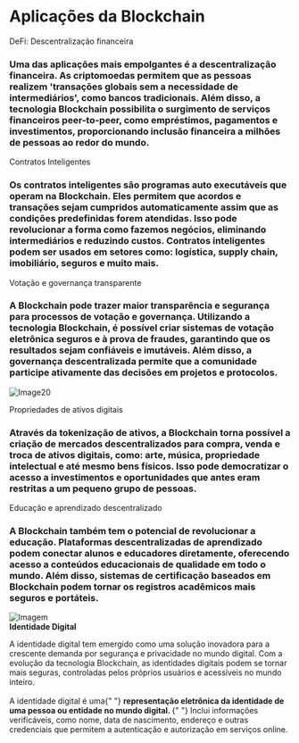 <div style={{ color: "#1a4476" }}>
  <h1>Aplicações da Blockchain</h1>
  <p style={{ color: "#21a16b", fontWeight: "700" }}>
    DeFi: Descentralização financeira
  </p>
</div>

### Uma das aplicações mais empolgantes é a descentralização financeira. As criptomoedas permitem que as pessoas realizem **'transações globais sem a necessidade de intermediários'**, como bancos tradicionais. Além disso, a tecnologia Blockchain possibilita o surgimento de serviços financeiros peer-to-peer, como empréstimos, pagamentos e investimentos, proporcionando inclusão financeira a milhões de pessoas ao redor do mundo.

<div style={{ color: "#21a16b", fontWeight: "700" }}>
  Contratos Inteligentes
</div>

### Os contratos inteligentes são programas auto executáveis que operam na Blockchain. Eles permitem que acordos e transações sejam cumpridos automaticamente assim que as condições predefinidas forem atendidas. Isso pode revolucionar a forma como fazemos negócios, eliminando intermediários e reduzindo custos. Contratos inteligentes podem ser usados em setores como: **logística, supply chain, imobiliário, seguros** e muito mais.

<div style={{ color: "#21a16b", fontWeight: "700" }}>
  Votação e governança transparente
</div>

### A Blockchain pode trazer maior transparência e segurança para processos de votação e governança. Utilizando a tecnologia Blockchain, é possível criar sistemas de votação eletrônica seguros e à prova de fraudes, garantindo que os resultados sejam confiáveis e imutáveis. Além disso, a governança descentralizada permite que a comunidade participe ativamente das decisões em projetos e protocolos.

![Image20](https://firebasestorage.googleapis.com/v0/b/web3edubrasil-eddf4.firebasestorage.app/o/Trails%2FNew_IntroWeb3%2F20.png?alt=media&token=439bccb7-cd46-4929-b5ee-233161e7df1b)

<div style={{ color: "#21a16b", fontWeight: "700" }}>
  Propriedades de ativos digitais
</div>

### Através da tokenização de ativos, a Blockchain torna possível a criação de mercados descentralizados para compra, venda e troca de ativos digitais, como: **arte, música, propriedade intelectual** e até mesmo **bens físicos**. Isso pode democratizar o acesso a investimentos e oportunidades que antes eram restritas a um pequeno grupo de pessoas.

<div style={{ color: "#21a16b", fontWeight: "700" }}>
  Educação e aprendizado descentralizado
</div>

### A Blockchain também tem o potencial de revolucionar a educação. Plataformas descentralizadas de aprendizado podem conectar alunos e educadores diretamente, oferecendo acesso a conteúdos educacionais de qualidade em todo o mundo. Além disso, **sistemas de certificação** baseados em Blockchain podem tornar os **registros acadêmicos** mais seguros e portáteis.

<div
  style={{
    display: "flex",
    alignItems: "center",
    textAlign: "justify",
    gap: "20px",
  }}
>
  <div style={{ maxWidth: "30%" }}>
    <img
      src="https://firebasestorage.googleapis.com/v0/b/web3edubrasil-eddf4.firebasestorage.app/o/Trails%2FNew_IntroWeb3%2F21.png?alt=media&token=dea7e4a7-fdc8-4ee7-ae3a-ecc9b0d6e1a3"
      alt="Imagem"
    />
  </div>
  <div>
    <b style={{ color: "#21a16b" }}>Identidade Digital</b>
    <p>
      A identidade digital tem emergido como uma solução inovadora para a
      crescente demanda por segurança e privacidade no mundo digital. Com a
      evolução da tecnologia Blockchain, as identidades digitais podem se tornar
      mais seguras, controladas pelos próprios usuários e acessíveis no mundo
      inteiro.
      <br />
      <br />A identidade digital é uma{" "}
      <b>
        representação eletrônica da identidade de uma pessoa ou entidade no
        mundo digital.
      </b>{" "}
      Inclui informações verificáveis, como nome, data de nascimento, endereço e
      outras credenciais que permitem a autenticação e autorização em serviços
      online.
    </p>
  </div>
</div>
